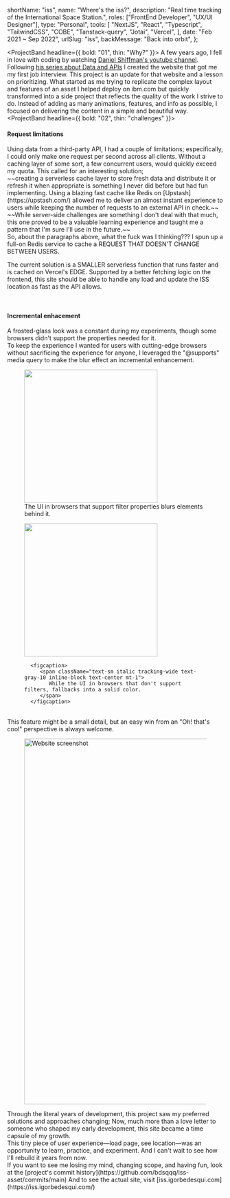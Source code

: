 
  shortName: "iss",
  name: "Where's the iss?",
  description: "Real time tracking of the International Space Station.",
  roles: ["FrontEnd Developer", "UX/UI Designer"],
  type: "Personal",
  tools: [
    "NextJS",
    "React",
    "Typescript",
    "TailwindCSS",
    "COBE",
    "Tanstack-query",
    "Jotai",
    "Vercel",
  ],
  date: "Feb 2021 ~ Sep 2022",
  urlSlug: "iss",
  backMessage: "Back into orbit",
};

<ProjectBand headline={{ bold: "01", thin: "Why?" }}>
   A few years ago, I fell in love with coding by watching [Daniel Shiffman's youtube channel](https://www.youtube.com/c/TheCodingTrain). Following [his series about Data and APIs](https://www.youtube.com/watch?v=DbcLg8nRWEg&list=PLRqwX-V7Uu6YxDKpFzf_2D84p0cyk4T7X) I created the website that got me my first job interview. This project is an update for that website and a lesson on prioritizing. What started as me trying to replicate the complex layout and features of an asset I helped deploy on ibm.com but quickly transformed into a side project that reflects the quality of the work I strive to do. Instead of adding as many animations, features, and info as possible, I focused on delivering the content in a simple and beautiful way.
</ProjectBand>
<ProjectBand headline={{ bold: "02", thin: "challenges" }}>
   <h4 className="text-xl mb-4 font-bold">Request limitations</h4>
   Using data from a third-party API, I had a couple of limitations; especifically, I could only make one request per second across all clients. Without a caching layer of some sort, a few concurrent users, would quickly exceed my quota. This called for an interesting solution;
   <br />
   
   <span className="text-gray-8">
   ~~creating a serverless cache layer to store fresh data and distribute it or refresh it when appropriate is something I never did before but had fun implementing. Using a blazing fast cache like Redis on [Upstash](https://upstash.com/) allowed me to deliver an almost instant experience to users while keeping the number of requests to an external API in check.~~
   </span>
   <br />
   
   <span className="text-gray-8">
   ~~While server-side challenges are something I don't deal with that much, this one proved to be a valuable learning experience and taught me a pattern that I'm sure I'll use in the future.~~
   </span>

<br />
So, about the paragraphs above, what the fuck was I thinking??? I spun up a full-on
Redis service to cache a REQUEST THAT DOESN'T CHANGE BETWEEN USERS.
<br />

The current solution is a SMALLER serverless function that runs faster and is cached on Vercel's EDGE. Supported by a better fetching logic on the frontend, this site should be able to handle any load and update the ISS location as fast as the API allows.

<br />

<h4 className="text-xl my-4 font-bold">Incremental enhacement</h4>
A frosted-glass look was a constant during my experiments, though some browsers didn't support the properties needed for it.
<br />
To keep the experience I wanted for users with cutting-edge browsers without sacrificing the experience for anyone, I leveraged the "@supports" media query to make the blur effect an incremental enhancement.
<br />
<div className="grid grid-cols-2 gap-2 my-2">
   <figure className="col-start-1">
      <Image
         className="z-[31] relative border overflow-hidden border-gray-3 rounded-sm"
         layout="responsive"
         width="310"
         height="310"
         objectFit="contain"
         src="/images/projs/iss/blur.png"
         alt=""
      />
      <figcaption>
         <span className="text-sm italic tracking-wide text-gray-10 inline-block text-center mt-1">
            The UI in browsers that support filter properties blurs elements behind it.
         </span>
      </figcaption>
   </figure>
   <figure className="col-start-2">
      <Image
         className="z-[31] relative border overflow-hidden border-gray-3 rounded-sm"
         layout="responsive"
         width="310"
         height="310"
         objectFit="contain"
         src="/images/projs/iss/no_blur.png"
         alt=""
      />

      <figcaption>
         <span className="text-sm italic tracking-wide text-gray-10 inline-block text-center mt-1">
            While the UI in browsers that don't support filters, fallbacks into a solid color.
         </span>
      </figcaption>

   </figure>

</div>
<br />
This feature might be a small detail, but an easy win from an "Oh! that's cool" perspective is always welcome.
</ProjectBand>
<ProjectBand headline={{ bold: "03", thin: "Results" }}>
<figure className="mb-4">
   <Image
      className="z-[31] relative border overflow-hidden border-gray-3 rounded-sm"
      layout="responsive"
      width="500"
      height="851"
      objectFit="contain"
      src="/images/projs/iss/full_screenshot.png"
      alt="Website screenshot"
   />
</figure>
   Through the literal years of development, this project saw my preferred solutions and approaches changing; Now, much more than a love letter to someone who shaped my early development, this site became a time capsule of my growth.
   <br />
   This tiny piece of user experience—load page, see location—was an opportunity to learn, practice, and experiment. And I can't wait to see how I'll rebuild it years from now.
   <br />
   If you want to see me losing my mind, changing scope, and having
   fun, look at the [project's commit history](https://github.com/bdsqqq/iss-asset/commits/main) And to see the actual site, visit [iss.igorbedesqui.com](https://iss.igorbedesqui.com/)
</ProjectBand>
